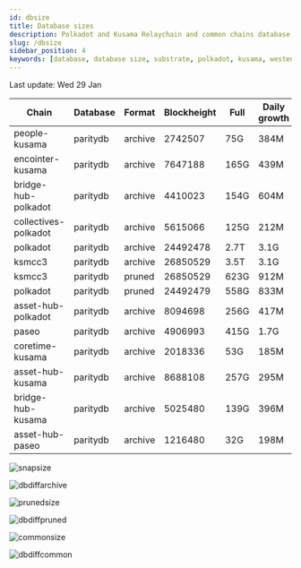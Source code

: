 ```yaml
---
id: dbsize
title: Database sizes
description: Polkadot and Kusama Relaychain and common chains database sizes
slug: /dbsize
sidebar_position: 4
keywords: [database, database size, substrate, polkadot, kusama, westend]
---
```



Last update: Wed 29 Jan

| Chain    | Database   | Format | Blockheight | Full         | Daily growth |
| ------------------------| ----------- | -------- | ------- | ---------- | ----- | 
| people-kusama | paritydb | archive | 2742507 | 75G | 384M |
| encointer-kusama | paritydb | archive | 7647188 | 165G | 439M |
| bridge-hub-polkadot | paritydb | archive | 4410023 | 154G | 604M |
| collectives-polkadot | paritydb | archive | 5615066 | 125G | 212M |
| polkadot | paritydb | archive | 24492478 | 2.7T | 3.1G |
| ksmcc3 | paritydb | archive | 26850529 | 3.5T | 3.1G |
| ksmcc3 | paritydb | pruned | 26850529 | 623G | 912M |
| polkadot | paritydb | pruned | 24492479 | 558G | 833M |
| asset-hub-polkadot | paritydb | archive | 8094698 | 256G | 417M |
| paseo | paritydb | archive | 4906993 | 415G | 1.7G |
| coretime-kusama | paritydb | archive | 2018336 | 53G | 185M |
| asset-hub-kusama | paritydb | archive | 8688108 | 257G | 295M |
| bridge-hub-kusama | paritydb | archive | 5025480 | 139G | 396M |
| asset-hub-paseo | paritydb | archive | 1216480 | 32G | 198M |

![snapsize](/img/archivesize.png)

![dbdiffarchive](/img/dbdiffrelay.png)

![prunedsize](/img/prunedsize.png)

![dbdiffpruned](/img/dbdiffpruned.png)

![commonsize](/img/commonsize.png)

![dbdiffcommon](/img/dbdiffcommon.png)
